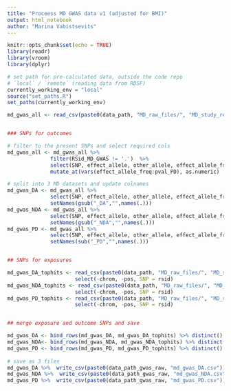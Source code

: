 ```yaml
---
title: "Proceess MD GWAS data v1 (adjusted for BMI)"
output: html_notebook
author: "Marina Vabistsevits"
---
```



```r
knitr::opts_chunk$set(echo = TRUE)
library(readr)
library(vroom)
library(dplyr)
```

```r
# set path for pre-calculated data, outside the code repo
# `local` / `remote` (reading data from RDSF)
currently_working_env = "local"
source("set_paths.R")
set_paths(currently_working_env)

```

```r
md_gwas_all <- read_csv(paste0(data_path, "MD_raw_files/", "MD_study_required_GWAS_results_2022-02-13.csv"))


### SNPs for outcomes

# filter to the present SNPs and select required cols
md_gwas_all <- md_gwas_all %>% 
              filter(RSid_MD_GWAS != '.')  %>% 
              select(SNP, effect_allele, other_allele, effect_allele_freq, beta_DA:pval_PD) %>% 
              mutate_at(vars(effect_allele_freq:pval_PD), as.numeric)

# split into 3 MD datasets and update colnames
md_gwas_DA <- md_gwas_all %>% 
              select(SNP, effect_allele, other_allele, effect_allele_freq, contains("_DA")) %>% 
              setNames(gsub("_DA","",names(.))) 
md_gwas_NDA <- md_gwas_all %>% 
              select(SNP, effect_allele, other_allele, effect_allele_freq, contains("_NDA")) %>% 
              setNames(gsub("_NDA","",names(.))) 
md_gwas_PD <- md_gwas_all %>% 
              select(SNP, effect_allele, other_allele, effect_allele_freq, contains("_PD")) %>% 
              setNames(sub("_PD","",names(.))) 


## SNPs for exposures

md_gwas_DA_tophits <- read_csv(paste0(data_path, "MD_raw_files/", "MD_significant_snps_DA_2022-02-11.csv")) %>% 
                      select(-chrom, -pos, SNP = rsid)
md_gwas_NDA_tophits <- read_csv(paste0(data_path, "MD_raw_files/", "MD_significant_snps_NDA_2022-02-11.csv")) %>% 
                      select(-chrom, -pos, SNP = rsid)
md_gwas_PD_tophits <- read_csv(paste0(data_path, "MD_raw_files/", "MD_significant_snps_PD_2022-02-11.csv")) %>% 
                      select(-chrom, -pos, SNP = rsid)


## merge exposure and outcome SNPs and save

md_gwas_DA <- bind_rows(md_gwas_DA, md_gwas_DA_tophits) %>% distinct()
md_gwas_NDA<- bind_rows(md_gwas_NDA, md_gwas_NDA_tophits) %>% distinct()
md_gwas_PD <- bind_rows(md_gwas_PD, md_gwas_PD_tophits) %>% distinct()
  
# save as 3 files
md_gwas_DA %>%  write_csv(paste0(data_path_gwas_raw, "md_gwas_DA.csv"))
md_gwas_NDA %>%  write_csv(paste0(data_path_gwas_raw, "md_gwas_NDA.csv"))
md_gwas_PD %>%  write_csv(paste0(data_path_gwas_raw, "md_gwas_PD.csv"))

```

